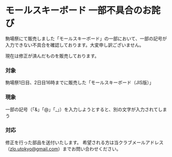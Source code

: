 # モールスキーボード 一部不具合のお詫び

駒場祭にて販売しました「モールスキーボード」の一部において、一部の記号が入力できない不具合を確認しております。大変申し訳ございません。

現在は修正が済んだものを販売しております。

### 対象

駒場祭1日目、2日目16時までに販売した「モールスキーボード（JIS版）」

### 現象

一部の記号（「&」「@」「\_」）を入力しようとすると、別の文字が入力されてしまう

### 対応

修正を行った部品を送付いたします。
希望される方は当クラブメールアドレス（zlo.utokyo@gmail.com）までお問い合わせください。
